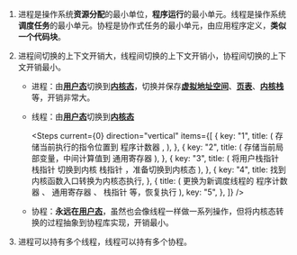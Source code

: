 
1. 进程是操作系统**资源分配**的最小单位，**程序运行**的最小单元。线程是操作系统**调度任务**的最小单元。协程是协作式任务的最小单元，由应用程序定义，**类似一个代码块**。
2. 进程间切换的上下文开销大，线程间切换的上下文开销小，协程间切换的上下文开销最小。

   - 进程：由[**用户态**](./juc#用户态)切换到[**内核态**](./juc#内核态)，切换并保存[**虚拟地址空间**](./juc#虚拟地址空间)、[**页表**](./juc#页表)、[**内核栈**](./juc#内核栈)等，开销非常大。
   - 线程：由[**用户态**](./juc#用户态)切换到[**内核态**](./juc#内核态)

     <Steps
       current={0}
       direction="vertical"
       items={[
         {
           key: "1",
           title: (
             <Text>
               存储当前执行的指令位置到
               <Link strong href="./juc#程序计数器">
                 程序计数器
               </Link>,
             </Text>
           ),
         },
         {
           key: "2",
           title: (
             <Text>
               存储当前局部变量，中间计算值到
               <Link strong href="./juc#通用寄存器">
                 通用寄存器
               </Link>
             </Text>
           ),
         },
         {
           key: "3",
           title: (
             <Text>
               将用户栈指针
               <Link strong href="./juc#栈指针">
                 栈指针
               </Link>
               切换到内核
               <Link strong href="./juc#栈指针">
                 栈指针
               </Link>，准备切换到内核态
             </Text>
           ),
         },
         {
           key: "4",
           title: <Text>找到内核函数入口转换为内核态执行</Text>,
         },
         {
           title: (
             <Text>
               更换为新调度线程的
               <Link strong href="./juc#程序计数器">
                 程序计数器
               </Link>、<Link strong href="./juc#通用寄存器">
                 通用寄存器
               </Link>、<Link strong href="./juc#栈指针">
                 栈指针
               </Link>
               等，恢复执行
             </Text>
           ),
           key: "5",
         },
       ]}
     />

   - 协程：**永远在[用户态](./juc.mdx#用户态)**，虽然也会像线程一样做一系列操作，但将内核态转换的过程抽象到协程库实现，开销最小。

3. 进程可以持有多个线程，线程可以持有多个协程。
